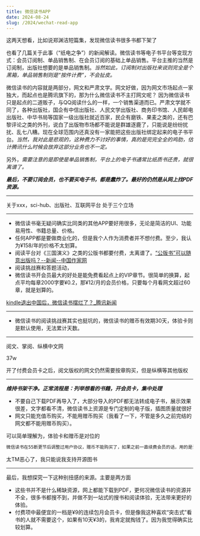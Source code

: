 ```yaml
---
title: 微信读书APP
date: 2024-08-24
slug: /2024/wechat-read-app
---
```





这两天想看，比如说郑渊洁短篇集，发现微信读书很多书都下架了

也看了几篇关于此事（“纸电之争”）的新闻解读。微信读书等电子书平台等变现方式：会员订阅制、单品销售制、在会员订阅的基础上单品销售。平台主推的当然是订阅制，出版社想要的是单品销售制。*当然如此，订阅制对出版社来说则完全是个黑箱，单品销售制则是“按件计费”，不会扯皮。*

微信读书的内容就是两部分，网文和严肃文学。网文好做，因为网文市场起点一家独大，而起点也是腾讯旗下的，那为什么微信读书不主打网文呢？ 因为微信读书只是起点的二道贩子，与QQ阅读什么的一样，一个销售渠道而已。严肃文学就不同了，各种出版社，国企有中信出版社、人民文学出版社、商务印书馆、人民邮电出版社、中华书局等国家一级出版社就近百家，民企有磨铁、果麦之类的，还有巴黎评论之类的外刊，说白了出版物市场都不能说是群雄逐鹿了，只能说是纷纷扰扰、乱七八糟。现在全球范围内还真没有一家能把这些出版社绑定起来的电子书平台。*当然，我对此是悲观的，这种费力不讨好的事情，真的是完完全全的鸡肋，估计腾讯什么时候会放弃这部分业务也不一定。*

另外，*需要注意的是即使是单品销售制，平台上的电子书通常比纸质书还贵，就很离谱了。*

***最后，不要订阅会员，也不要买电子书，都是蠢炸了。最好的仍然是从网上找PDF资源。***

---

关于xxx，sci-hub、出版社、互联网平台 处于三个立场

---

- 微信读书毫无疑问确实比同类的其他APP要好用很多，无论是简洁的UI、功能易用性、书籍总量、价格。
- 任何APP都是要做商业化的，但是我个人作为消费者并不想付费。至少，我认为¥158/年的价格不太划算。
- 阅读平台对《三国演义》之类的公版书都要付费，太离谱了。[“公版书”可以随意出版吗？--新闻--中国作家网](https://www.chinawriter.com.cn/n1/2023/0315/c403994-32644748.html)
- 阅读挑战赛和答题活动，
- 微信读书开会员最大的好处是能免费看起点上的VIP章节。很简单的换算，起点平均每章2000字要¥0.2，那¥12/月的会员价格，只要每个月看网文超过60章，就是划算的。


[kindle退出中国后，微信读书摆烂了？_腾讯新闻](https://new.qq.com/rain/a/20240102A09GE200)


---

- 微信读书的阅读挑战赛其实也挺坑的，微信读书的赠币有效期30天，体验卡则是默认使用，无法累计天数。

---

阅文、掌阅、纵横中文网

37w

开了付费会员卡之后，阅文版权的网文仍然需要按章购买，但是纵横等其他版权

---

***维持书架干净。正常流程是：列举想看的书籍，开会员卡，集中处理***


- 不要自己下载PDF再导入了，大部分导入的PDF都无法转成电子书，展示效果很差，文字都看不清，微信读书上资源是专门定制的电子版，插图质量就很好
- 网文只能充值币购买，不能用赠币购买（我看了一下，不管是多久之前完结的网文都不能用赠币购买）。

可以简单理解为，体验卡和赠币是对位的

```markdown
微信读书在55断更节后调整过用户协议，赠币不能购买了，如果之前一直续费会员的话，用的是调整前的协议不变，赠币可以看网文，老人老办法，新人新办法。不过微信读书也在调整网文上架速度和范围，很多非头部网文只能在起点看到，微信读书是不会上了，毕竟微信读书上的购买，不会给作者分成，起点的购买才可以
```

太TM恶心了，我只能说我支持开源图书

---

最后，我想探究一下这种别扭感的来源。主要是两方面

- 这些书并不是什么稀缺资源，网上都能下载到PDF，更何况微信读书的资源并不全，很多书都搜不到，并做不到一站式的搜书和阅读体验，无法带来更好的体验。
- 付费项中最便宜的一档是¥9的连续包月会员卡，但是像我这种喜欢“突击式”看书的人就不需要这个，如果有10天¥3的，我肯定就掏钱了。因为我觉得确实比较划算。

